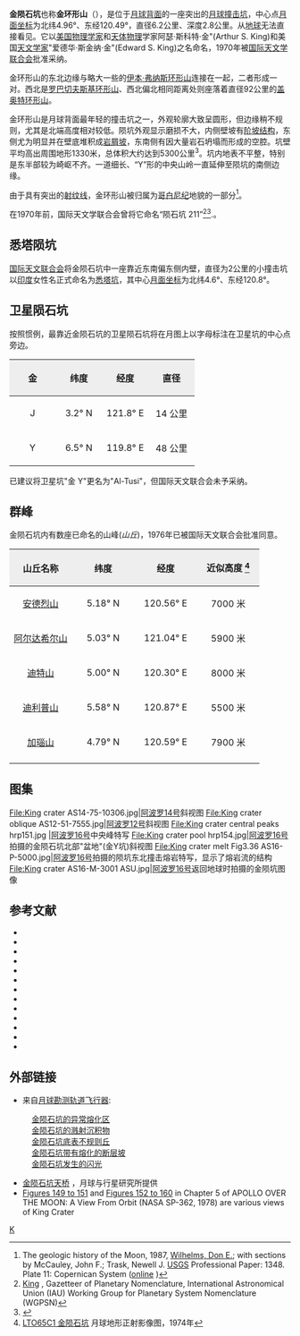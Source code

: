 {{lunar crater data |
 name=金环形山|
 image=AS16-M-1580.gif|250px|
 caption=[[阿波罗16号|阿波罗16号]]拍摄的月球金环形山，''[[美国宇航局|美国宇航局]]照片。''|
 latitude=5.0|
 N_or_S=N|
 longitude=120.5|
 E_or_W=E|
 diameter=76 公里|
 depth=2.8公里|
 colong=241|
 eponym=阿瑟·斯科特·金<br />爱德华·斯金纳·金}}
{{Location map
| {{Moon}}
| width      = 240
| float      = right
| caption    = 金环形山中的一组中央峰，红色标注处为[[悉塔陨石坑|悉塔坑]]，[[月球勘测轨道飞行器|月球勘测轨道飞行器]]拍摄。
| alt        = 悉塔坑的位置
| AlternativeMap =King claw color.jpg
| mark       = Flashspot.gif
| marksize   = 9
| lat_deg    =-32 
| lat_dir    =N 
| lon_deg    =61
| lon_dir    = E
}}
'''金陨石坑'''也称'''金环形山'''（{{lang-en|King}}），是位于[[月球背面|月球背面]]的一座突出的[[月球|月球]][[撞击坑|撞击坑]]，中心点[[月面坐标|月面坐标]]为北纬4.96°、东经120.49°，直径6.2公里、深度2.8公里。从[[地球|地球]]无法直接看见。它以[[美国|美国]][[物理学家|物理学家]]和[[天体物理|天体物理]]学家阿瑟·斯科特·金"(Arthur S. King)和美国[[天文学家|天文学家]]"爱德华·斯金纳·金"(Edward S. King)之名命名，1970年被[[国际天文学联合会|国际天文学联合会]]批准采纳。

金环形山的东北边缘与略大一些的[[伊本·弗纳斯环形山|伊本·弗纳斯环形山]]连接在一起，二者形成一对。西北是[[罗巴切夫斯基环形山|罗巴切夫斯基环形山]]、西北偏北相同距离处则座落着直径92公里的[[盖奥特环形山|盖奥特环形山]]。

金环形山是月球背面最年轻的撞击坑之一，外观轮廓大致呈圆形，但边缘稍不规则，尤其是北端高度相对较低。陨坑外观显示磨损不大，内侧壁坡有[[wiktionary:terrace|阶坡结构]]，东侧尤为明显并在壁底堆积成[[岩屑堆|岩屑坡]]，东南侧有因大量岩石坍塌而形成的空腔。坑壁平均高出周围地形1330米，总体积大约达到5300公里<sup>3</sup>。坑内地表不平整，特别是东半部较为崎岖不齐。一道细长、“Y”形的中央山岭一直延伸至陨坑的南侧边缘。

由于具有突出的[[射纹系统|射纹线]]，金环形山被归属为[[哥白尼纪|哥白尼纪]]地貌的一部分<ref>The geologic history of the Moon, 1987, [[Donald_Wilhelms|Wilhelms, Don E.]]; with sections by McCauley, John F.; Trask, Newell J. [[United_States_Geological_Survey|USGS]] Professional Paper: 1348.  Plate 11: Copernican System ([http://pubs.er.usgs.gov/publication/pp1348 online] {{Wayback|url=http://pubs.er.usgs.gov/publication/pp1348 |date=20160604112233 }})</ref>。

在1970年前，国际天文学联合会曾将它命名“陨石坑 211”<ref>[http://planetarynames.wr.usgs.gov/Feature/3037 King] {{Wayback|url=http://planetarynames.wr.usgs.gov/Feature/3037 |date=20170116150016 }}, Gazetteer of Planetary Nomenclature, International Astronomical Union (IAU) Working Group for Planetary System Nomenclature (WGPSN)</ref><ref>{{Cite web |url=http://www.lpi.usra.edu/resources/mapcatalog/LunarFarsideCharts/LFC-1%201stEd/LFC-1%202ndEd/LFC-1A/ |title=Lunar Farside Chart (LFC-1A) |accessdate=2016-04-10 |archive-date=2017-05-10 |archive-url=https://web.archive.org/web/20170510152936/http://www.lpi.usra.edu/resources/mapcatalog/LunarFarsideCharts/LFC-1%201stEd/LFC-1%202ndEd/LFC-1A/ |dead-url=no }}</ref>.。

==悉塔陨坑==
[[国际天文联合会|国际天文联合会]]将金陨石坑中一座靠近东南偏东侧内壁，直径为2公里的小撞击坑以[[印度|印度]]女性名正式命名为[[悉塔陨石坑|悉塔坑]]，其中心[[月面坐标|月面坐标]]为北纬4.6°、东经120.8°。

==卫星陨石坑==
按照惯例，最靠近金陨石坑的卫星陨石坑将在月图上以字母标注在卫星坑的中心点旁边。

{| class="wikitable"
!width="25%" style="background:#eeeeee;" |金
!width="25%" style="background:#eeeeee;" |纬度
!width="25%" style="background:#eeeeee;" |经度
!width="25%" style="background:#eeeeee;" |直径
|-
|align="center"|J
|align="center"|3.2° N
|align="center"|121.8° E
|align="center"|14 公里
|-
|align="center"|Y
|align="center"|6.5° N
|align="center"|119.8° E
|align="center"|48 公里
|}

已建议将卫星坑"金 Y"更名为"Al-Tusi"，但国际天文联合会未予采纳。

==群峰==
金陨石坑内有数座已命名的山峰(''山丘'')，1976年已被国际天文联合会批准同意。
{| class="wikitable"
!width="25%" style="background:#eeeeee;" |山丘名称
!width="25%" style="background:#eeeeee;" |纬度
!width="25%" style="background:#eeeeee;" |经度
!width="25%" style="background:#eeeeee;" |近似高度 <ref>[http://www.lpi.usra.edu/resources/mapcatalog/LTO/lto65c1_1/ LTO65C1 金陨石坑] {{Wayback|url=http://www.lpi.usra.edu/resources/mapcatalog/LTO/lto65c1_1/ |date=20160422172159 }}月球地形正射影像图，1974年</ref>
|-
|align="center"|[[安德烈山|安德烈山]]
|align="center"|5.18° N
|align="center"|120.56° E
|align="center"|7000 米
|-
|align="center"|[[阿尔达希尔山|阿尔达希尔山]]
|align="center"|5.03° N
|align="center"|121.04° E
|align="center"|5900 米
|-
|align="center"|[[迪特山_(月球)|迪特山]]
|align="center"|5.00° N
|align="center"|120.30° E
|align="center"|8000 米
|-
|align="center"|[[迪利普山|迪利普山]]
|align="center"|5.58° N
|align="center"|120.87° E
|align="center"|5500 米
|-
|align="center"|[[加瑙山|加瑙山]]
|align="center"|4.79° N
|align="center"|120.59° E
|align="center"|7900 米
|-
|}

==图集==
<gallery heights="140px" mode="packed">
File:King crater AS14-75-10306.jpg|[[阿波罗14号|阿波罗14号]]斜视图
File:King crater oblique AS12-51-7555.jpg|[[阿波罗12号|阿波罗12号]]斜视图
File:King crater central peaks hrp151.jpg |[[阿波罗16号|阿波罗16号]]中央峰特写
File:King crater pool hrp154.jpg|[[阿波罗16号|阿波罗16号]]拍摄的金陨石坑北部"盆地"(金Y坑)斜视图
File:King crater melt Fig3.36 AS16-P-5000.jpg|[[阿波罗16号|阿波罗16号]]拍摄的陨坑东北撞击熔岩特写，显示了熔岩流的结构
File:King crater AS16-M-3001 ASU.jpg|[[阿波罗16号|阿波罗16号]]返回地球时拍摄的金陨坑图像</gallery>

==参考文献==
{{reflist}}
* {{cite web
 | last = Wood
 | first = Chuck
 | date = 2006-06-26
 | url = http://www.lpod.org/?m=20060626
 | title = King of the Farside
 | publisher = Lunar Photo of the Day
 | accessdate = 2006-07-12
 | deadurl = yes
 | archiveurl = https://web.archive.org/web/20070223192027/http://www.lpod.org/?m=20060626
 | archivedate = 2007-02-23
 }}
* {{cite book
  | last1 = Andersson
  | first1 = L. E.
  | last2 = Whitaker
  | first2 = E. A.
  | authorlink2 = Ewen Whitaker
  | date = 1982
  | title = [[NASA|NASA]] Catalogue of Lunar Nomenclature
  | publisher = NASA RP-1097
  | ref = harv
  }}
* {{cite web
  | last = Blue
  | first = Jennifer
  | date = July 25, 2007
  | title = Gazetteer of Planetary Nomenclature
  | publisher = [[United_States_Geological_Survey|USGS]]
  | url = http://planetarynames.wr.usgs.gov/
  | accessdate = 2007-08-05
  | ref = harv
  | archive-date = 2013-02-13
  | archive-url = https://www.webcitation.org/6EOCinkK0?url=http://planetarynames.wr.usgs.gov/
  | dead-url = no
  }}
* {{cite book
  | last1 = Bussey
  | first1 = B.
  | authorlink1 = Ben Bussey
  | last2 = Spudis
  | first2 = P.
  | authorlink2 = Paul Spudis
  | date = 2004
  | title = The Clementine Atlas of the Moon
  | publisher = Cambridge University Press
  | location = New York
  | isbn = 978-0-521-81528-4
  | ref = harv
  }}
* {{cite book
  | last1 = Cocks
  | first1 = Elijah E.
  | last2 = Cocks
  | first2 = Josiah C.
  | date = 1995
  | title = Who's Who on the Moon: A Biographical Dictionary of Lunar Nomenclature
  | url = https://archive.org/details/isbn_9780936389271
  | publisher = Tudor Publishers
  | isbn = 978-0-936389-27-1
  | ref = harv
  }}
* {{cite web
  | last = McDowell
  | first = Jonathan
  | date = July 15, 2007
  | url = http://host.planet4589.org/astro/lunar/
  | title = Lunar Nomenclature
  | publisher = Jonathan's Space Report
  | accessdate = 2007-10-24
  | ref = harv
  | archive-date = 2018-12-25
  | archive-url = https://web.archive.org/web/20181225170156/http://host.planet4589.org/astro/lunar/
  | dead-url = no
  }}
* {{cite journal| last1 = Menzel| first1 = D. H.| last2 = Minnaert| first2 = M.| last3 = Levin| first3 = B.| last4 = Dollfus| first4 = A.| last5 = Bell| first5 = B.| title = Report on Lunar Nomenclature by the Working Group of Commission 17 of the IAU| doi = 10.1007/BF00171763| journal = Space Science Reviews| volume = 12| issue = 2| pages = 136–186| year = 1971| pmid = | pmc =| bibcode = 1971SSRv...12..136M| ref = harv}}
* {{cite book
  | first = Patrick
  | last = Moore
  | authorlink = Patrick Moore
  | date = 2001
  | title = On the Moon
  | url = https://archive.org/details/patrickmooreonmo00patr
  | publisher = Sterling Publishing Co
  | isbn = 978-0-304-35469-6
  | ref = harv
  }}
* {{cite book
  | first = Fred W.
  | last = Price
  | date = 1988
  | title = The Moon Observer's Handbook
  | publisher = Cambridge University Press
  | isbn = 978-0-521-33500-3
  | ref = harv
  }}
* {{cite book
  | last = Rükl
  | first = Antonín
  | authorlink = Antonín Rükl
  | date = 1990
  | title = Atlas of the Moon
  | publisher = Kalmbach Books
  | isbn = 978-0-913135-17-4
  | ref = harv
  }}
* {{cite book
  | last = Webb
  | first = Rev. T. W.
  | authorlink = Thomas William Webb
  | date = 1962
  | title = Celestial Objects for Common Telescopes
  | url = https://archive.org/details/celestialobjects00webb
  | edition = 6th revised
  | publisher = Dover
  | isbn = 978-0-486-20917-3
  | ref = harv
  }}
* {{cite book
  | first = Ewen A.
  | last = Whitaker
  | authorlink = Ewen Whitaker
  | date = 1999
  | title = Mapping and Naming the Moon
  | publisher = Cambridge University Press
  | isbn = 978-0-521-62248-6
  | ref = harv
  }}
* {{cite book
  | first = Peter T.
  | last = Wlasuk
  | date = 2000
  | title = Observing the Moon
  | publisher = Springer
  | isbn = 978-1-85233-193-1
  | ref = harv
 }}
{{refend}}

==外部链接==
* 来自[[月球勘测轨道飞行器|月球勘测轨道飞行器]]:
: [http://lroc.sese.asu.edu/posts/32 金陨石坑的异常熔化区] {{Wayback|url=http://lroc.sese.asu.edu/posts/32 |date=20160304190231 }}
: [http://lroc.sese.asu.edu/posts/335 金陨石坑的溅射沉积物] {{Wayback|url=http://lroc.sese.asu.edu/posts/335 |date=20160304194234 }}
: [http://lroc.sese.asu.edu/posts/337 金陨石坑底表不规则丘] {{Wayback|url=http://lroc.sese.asu.edu/posts/337 |date=20151114015353 }}
: [http://lroc.sese.asu.edu/posts/338 金陨石坑带有熔化的断层坡] {{Wayback|url=http://lroc.sese.asu.edu/posts/338 |date=20160304195542 }}
: [http://lroc.sese.asu.edu/posts/797 金陨石坑发生的闪光] {{Wayback|url=http://lroc.sese.asu.edu/posts/797 |date=20151022033157 }}
* [http://www.lpi.usra.edu/lunar/lunar_flyovers/king_crater/ 金陨石坑天桥] {{Wayback|url=http://www.lpi.usra.edu/lunar/lunar_flyovers/king_crater/ |date=20160320043855 }}，月球与行星研究所提供
* [http://history.nasa.gov/SP-362/ch5.4.htm Figures 149 to 151] {{Wayback|url=http://history.nasa.gov/SP-362/ch5.4.htm |date=20171225233128 }} and [http://history.nasa.gov/SP-362/ch5.5.htm Figures 152 to 160] {{Wayback|url=http://history.nasa.gov/SP-362/ch5.5.htm |date=20171225233125 }} in Chapter 5 of APOLLO OVER THE MOON: A View From Orbit (NASA SP-362, 1978) are various views of King Crater

[[Category:月球环形山|K]]
